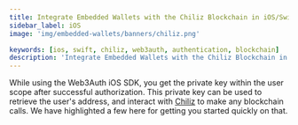 ```yaml
---
title: Integrate Embedded Wallets with the Chiliz Blockchain in iOS/Swift Applications
sidebar_label: iOS
image: 'img/embedded-wallets/banners/chiliz.png'

keywords: [ios, swift, chiliz, web3auth, authentication, blockchain]
description: 'Integrate Embedded Wallets with the Chiliz Blockchain in iOS/Swift Applications | Embedded Wallets'
---
```



<SEO
  title="Integrate Embedded Wallets with the Chiliz Blockchain in iOS/Swift Applications"
  description="Integrate Embedded Wallets with the Chiliz Blockchain in iOS/Swift Applications | Embedded Wallets"
  image="https://docs.metamask.io/img/embedded-wallets/banners/chiliz.png"
  slug="/embedded-wallets/connect-blockchain/evm/chiliz/ios"
/>

While using the Web3Auth iOS SDK, you get the private key within the user scope after successful authorization. This private key can be used to retrieve the user's address, and interact with [Chiliz](https://chiliz.com) to make any blockchain calls. We have highlighted a few here for getting you started quickly on that.

<EVMInteraction />
